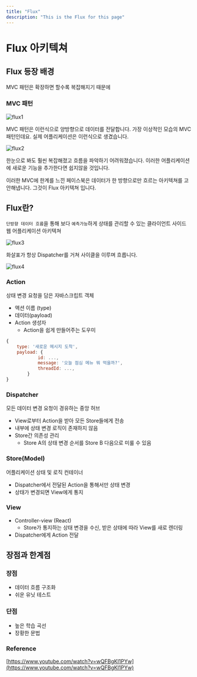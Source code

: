 ```yaml
---
title: "Flux"
description: "This is the Flux for this page"
---
```


# Flux 아키텍쳐

## Flux 등장 배경

MVC 패턴은 확장하면 할수록 복잡해지기 때문에

### MVC 패턴

![flux1](./images/flux1.png)

MVC 패턴은 이런식으로 양방향으로 데이터를 전달합니다. 가장 이상적인 모습의 MVC 패턴인데요. 실제 어플리케이션은 이런식으로 생겼습니다.

![flux2](./images/flux2.png)

한눈으로 봐도 훨씬 복잡해졌고 흐름을 파악하기 어려워졌습니다. 이러한 어플리케이션에 새로운 기능을 추가한다면 쉽지않을 것입니다.

이러한 MVC에 한계를 느낀 페이스북은 데이터가 한 방향으로만 흐르는 아키텍쳐를 고안해냅니다. 그것이 Flux 아키텍쳐 입니다.

## Flux란?

`단방향 데이터 흐름`을 통해 보다 `예측가능`하게 상태를 관리할 수 있는 클라이언트 사이드 웹 어플리케이션 아키텍쳐

![flux3](./images/flux3.png)

화살표가 항상 Dispatcher를 거쳐 사이클을 이루며 흐릅니다.

![flux4](./images/flux4.png)

### Action

상태 변경 요청을 담은 자바스크립트 객체

- 액션 이름 (type)
- 데이터(payload)
- Action 생성자
  - Action을 쉽게 만들어주는 도우미

```jsx
{
	type: '새로운 메시지 도착',
	payload: {
			id: ...,
			message: '오늘 점심 메뉴 뭐 먹을까?',
			threadId: ...,
		}
}
```

### Dispatcher

모든 데이터 변경 요청이 경유하는 중앙 허브

- View로부터 Action을 받아 모든 Store들에게 전송
- 내부에 상태 변경 로직이 존재하지 않음
- Store간 의존성 관리
  - Store A의 상태 변경 순서를 Store B 다음으로 미룰 수 있음

### Store(Model)

어플리케이션 상태 및 로직 컨테이너

- Dispatcher에서 전달된 Action을 통해서만 상태 변경
- 상태가 변경되면 View에게 통지

### View

- Controller-view (React)
  - Store가 통지하는 상태 변경을 수신, 받은 상태에 따라 View를 새로 렌더링
- Dispatcher에게 Action 전달

## 장점과 한계점

### 장점

- 데이터 흐름 구조화
- 쉬운 유닛 테스트

### 단점

- 높은 학습 곡선
- 장황한 문법

### Reference

[https://www.youtube.com/watch?v=wQFBgKl1PYw](https://www.youtube.com/watch?v=wQFBgKl1PYw)
